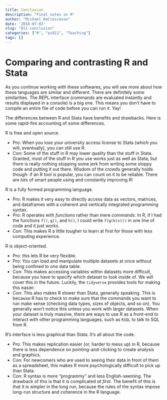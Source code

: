 ```yaml
---
title: Conclusion
description: "Final notes on R"
author: "Michael DeCrescenzo"
date: '2018-07-02'
slug: "811-conclusion"
categories: ["R", "ps811", "Teaching"]
tags: []
---
```



# Comparing and contrasting R and Stata

As you continue working with these softwares, you will see more about how these languages are similar and different. There are definitely *some* similarities. The REPL interface (commands are evaluated instantly and results displayed in a console) is a big one. This means you don't have to compile an entire file of code before you can run it. Yay! 

The differences between R and Stata have benefits and drawbacks. Here is some rapid-fire accounting of some differences. 

R is free and open source. 

- Pro: When you lose your university access license to Stata (which you will, eventually), you can still use R.
- Con: Some of the stuff in R may lower quality than the stuff in Stata. Granted, most of the stuff in R you use works just as well as Stata, but there is really nothing stopping some jerk from writing some sloppy code and putting it out there. Wisdom of the crowds generally holds though: if an R tool is popular, you can count on it to be reliable. There are *lots* of smart people using and constantly improving R!


R is a fully formed programming language.

- Pro: R makes it very easy to directly access data as vectors, matrices, and dataframes with a coherent and vertically integrated programming syntax.
- Pro: R operates with *functions* rather than mere *commands*. In R, if I had the functions `f()`, `g()`, and `h()`, I could write `f(g(h(x)))` in one line of code and it just works.
- Con: This makes R a little tougher to learn at first for those with less computing experience.


R is object-oriented.

- Pro: this lets R be very flexible.
- Pro: You can load and manipulate multiple datasets at once without being confined to one data table. 
- Con: This makes accessing variables within datasets more difficult, because you have to specify *which* dataset to look inside of. We will cover this in the future. Luckily, the `tidyverse` provides tools for making this easier.
- Con: This also makes R slower than Stata, generally speaking. This is because R has to check to make sure that the commands you want to run make sense (checking data types, sizes of objects, and so on). You generally won't notice this unless you work with larger datasets. When your dataset is truly massive, there are ways to use R as a front-end to interact with other programming languages, such as `RSQL` to talk to SQL from R.


R's interface is less graphical than Stata. It's all about the code.

- Pro: This makes replication easier (or, harder to mess up) in R, because there is less dependence on pointing-and-clicking to create analysis and graphics. 
- Con: For newcomers who are used to seeing their data in front of them as a spreadsheet, this makes R more psychologically difficult to pick up than Stata.
- Con: R syntax is more "programmy" and less English-seeming. The drawback of this is that it is complicated *at first*. The benefit of this is that it is simpler in the long run, because the rules of the syntax impose long-run structure and coherence in the R language.

